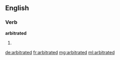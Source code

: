 ==English==

===Verb===
'''arbitrated'''

# {{past of|[[arbitrate]]}}

[[de:arbitrated]]
[[fr:arbitrated]]
[[mg:arbitrated]]
[[ml:arbitrated]]
